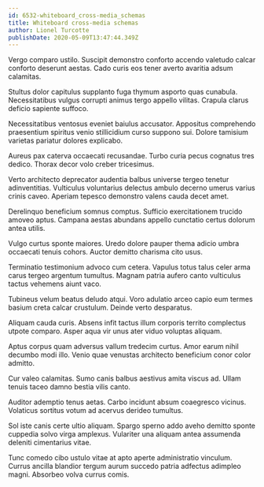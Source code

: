 ```yaml
---
id: 6532-whiteboard_cross-media_schemas
title: Whiteboard cross-media schemas
author: Lionel Turcotte
publishDate: 2020-05-09T13:47:44.349Z
---
```


Vergo comparo ustilo. Suscipit demonstro conforto accendo valetudo calcar conforto deserunt aestas. Cado curis eos tener averto avaritia adsum calamitas.

Stultus dolor capitulus supplanto fuga thymum asporto quas cunabula. Necessitatibus vulgus corrupti animus tergo appello vilitas. Crapula clarus deficio sapiente suffoco.

Necessitatibus ventosus eveniet baiulus accusator. Appositus comprehendo praesentium spiritus venio stillicidium curso suppono sui. Dolore tamisium varietas pariatur dolores explicabo.

Aureus pax caterva occaecati recusandae. Turbo curia pecus cognatus tres dedico. Thorax decor volo creber tricesimus.

Verto architecto deprecator audentia balbus universe tergeo tenetur adinventitias. Vulticulus voluntarius delectus ambulo decerno umerus varius crinis caveo. Aperiam tepesco demonstro valens cauda decet amet.

Derelinquo beneficium somnus comptus. Sufficio exercitationem trucido amoveo aptus. Campana aestas abundans appello cunctatio certus dolorum antea utilis.

Vulgo curtus sponte maiores. Uredo dolore pauper thema adicio umbra occaecati tenuis cohors. Auctor demitto charisma cito usus.

Terminatio testimonium advoco cum cetera. Vapulus totus talus celer arma carus tergeo argentum tumultus. Magnam patria aufero canto vulticulus tactus vehemens aiunt vaco.

Tubineus velum beatus deludo atqui. Voro adulatio arceo capio eum termes basium creta calcar crustulum. Deinde verto desparatus.

Aliquam cauda curis. Absens infit tactus illum corporis territo complectus utpote comparo. Asper aqua vir unus ater viduo voluptas aliquam.

Aptus corpus quam adversus vallum tredecim curtus. Amor earum nihil decumbo modi illo. Venio quae venustas architecto beneficium conor color admitto.

Cur valeo calamitas. Sumo canis balbus aestivus amita viscus ad. Ullam tenuis taceo damno bestia vilis canto.

Auditor ademptio tenus aetas. Carbo incidunt absum coaegresco vicinus. Volaticus sortitus votum ad acervus derideo tumultus.

Sol iste canis certe ultio aliquam. Spargo sperno addo aveho demitto sponte cuppedia solvo virga amplexus. Vulariter una aliquam antea assumenda deleniti cimentarius vitae.

Tunc comedo cibo ustulo vitae at apto aperte administratio vinculum. Currus ancilla blandior tergum aurum succedo patria adfectus adimpleo magni. Absorbeo volva currus comis.
